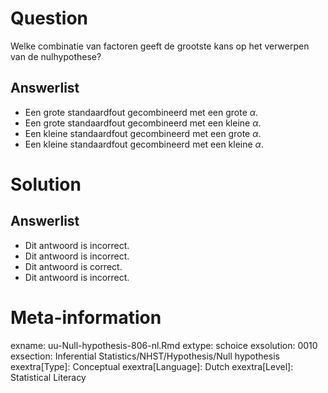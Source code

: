 Question
========
  
Welke combinatie van factoren geeft de grootste kans op het verwerpen van de nulhypothese?

Answerlist
----------
* Een grote standaardfout gecombineerd met een grote $\alpha$.
* Een grote standaardfout gecombineerd met een kleine $\alpha$.
* Een kleine standaardfout gecombineerd met een grote $\alpha$. 
* Een kleine standaardfout gecombineerd met een kleine $\alpha$.

Solution
========



Answerlist
----------
* Dit antwoord is incorrect.
* Dit antwoord is incorrect.
* Dit antwoord is correct.
* Dit antwoord is incorrect.

Meta-information
================
exname: uu-Null-hypothesis-806-nl.Rmd
extype: schoice
exsolution: 0010
exsection: Inferential Statistics/NHST/Hypothesis/Null hypothesis
exextra[Type]: Conceptual
exextra[Language]: Dutch
exextra[Level]: Statistical Literacy 
